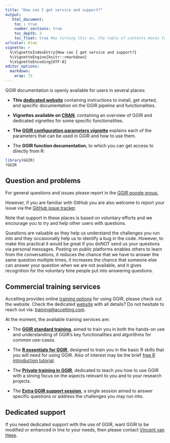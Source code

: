 ---
title: "How can I get service and support?"
output:
   html_document:
    toc : true
    number_sections: true
    toc_depth: 3
    toc_float: true #by turning this on, the table of contents moves to the left of the page.
urlcolor: blue
vignette: >
  %\VignetteIndexEntry{How can I get service and support?}
  %\VignetteEngine{knitr::rmarkdown}
  %\VignetteEncoding{UTF-8}
editor_options:
  markdown:
    wrap: 72
---

GGIR documentation is openly available for users in several places:

-   **This [dedicated website](https://wadpac.github.io/GGIR/)**
    containing instructions to install, get started, and specific
    documentation on the GGIR pipeline and functionalities.

-   **Vignettes available on
    [CRAN](https://cran.r-project.org/package=GGIR/index.html)**,
    containing an overview of GGIR and dedicated vignettes for some
    specific functionalities.

-   **The [GGIR configuration parameters
    vignette](https://cran.r-project.org/package=GGIR/vignettes/GGIRParameters.html)**
    explains each of the parameters that can be used in GGIR and how to
    use them.

-   The **GGIR function documentation**, to which you can get access to
    directly from R:

``` r
library(GGIR)
?GGIR
```

## Question and problems

For general questions and issues please report in the [GGIR google
group](https://groups.google.com/forum/#!forum/RpackageGGIR)[.]{.underline}

However, if you are familiar with GitHub you are also welcome to report
your issue via the [GitHub issue
tracker](https://github.com/wadpac/GGIR/issues).

Note that support in these places is based on voluntary efforts and we
encourage you to try and help other users with questions.

Questions are valuable as they help us understand the challenges you run
into and they occasionally help us to identify a bug in the code.
However, to make this practical it would be great if you doNOT send us
your questions via personal messages. Posting on public platforms
enables others to learn from the conversations, it reduces the chance
that we have to answer the same question multiple times, it increases
the chance that someone else can answer your question when we are not
available, and it gives recognition for the voluntary time people put
into answering questions.

## Commercial training services

Accelting provides online [training
options](https://www.accelting.com/ggir-training/) for using GGIR,
please check out the website. Check the dedicated
[website](https://www.accelting.com/ggir-training/) with all details? Do
not hesitate to reach out via:
[training\@accelting.com](mailto:training@accelting.com).

At the moment, the available training services are:

-   The [**GGIR standard
    training**](https://www.accelting.com/ggir-standard-training/),
    aimed to train you in both the hands-on use and understanding of
    GGIR's key functionalities and algorithms for common use-cases.

-   The [**R essentials for
    GGIR**](https://www.accelting.com/r-essentials-for-ggir/), designed
    to train you in the basic R skills that you will need for using
    GGIR. Also of interest may be the brief [free R introduction
    tutorial](https://www.accelting.com/updates/short-r-tutorial/).

-   The [**Private training in
    GGIR**](https://www.accelting.com/ggir-private-training-info/),
    dedicated to teach you how to use GGIR with a strong focus on the
    aspects relevant to you and to your research projects.

-   The [**Extra GGIR support
    session**](https://www.accelting.com/ggir-training/#:~:text=GGIR%20private%20training%22/%3E-,Extra%20GGIR%20support%20session,-Aim%3A%20Single%20session),
    a single session aimed to answer specific questions or address the
    challenges you may run into.

## Dedicated support

If you need dedicated support with the use of GGIR, want GGIR to be modified or enhanced in line to your needs, then please contact [Vincent van Hees](https://www.accelting.com/). 
